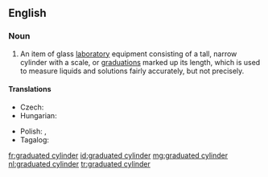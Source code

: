 ==English==
{{wikipedia}}

===Noun===
{{en-noun|head=[[graduated]] [[cylinder]]}}

# {{context|chemistry|lang=en}} An item of glass [[laboratory]] equipment consisting of a tall, narrow cylinder with a scale, or [[graduations]] marked up its length, which is used to measure liquids and solutions fairly accurately, but not precisely.

====Translations====
{{trans-top|laboratory equipment}}
* Czech: {{t|cs|odměrný válec|m}}
* Hungarian: {{t|hu|mérőhenger}}
{{trans-mid}}
* Polish: {{t+|pl|menzurka|f}}, {{t+|pl|cylinder miarowy|m}}
* Tagalog: {{t|tl|ginatlaang bumbong}}
{{trans-bottom}}

[[fr:graduated cylinder]]
[[id:graduated cylinder]]
[[mg:graduated cylinder]]
[[nl:graduated cylinder]]
[[tr:graduated cylinder]]